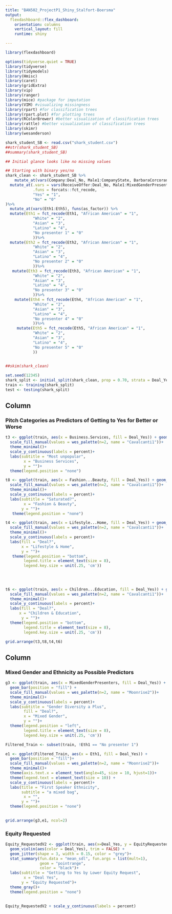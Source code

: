 ---
title: "BAN502_ProjectP1_Shiny_Stalfort-Boersma"
output: 
  flexdashboard::flex_dashboard:
    orientation: columns
    vertical_layout: fill
    runtime: shiny

---

```{r setup, include=FALSE}
library(flexdashboard)
```


```{r, include=FALSE}
options(tidyverse.quiet = TRUE)
library(tidyverse)
library(tidymodels)
library(Hmisc)
library(caret)
library(gridExtra)
library(vip)
library(ranger)
library(mice) #package for imputation
library(VIM) #visualizing missingness
library(rpart) #for classification trees
library(rpart.plot) #for plotting trees
library(RColorBrewer) #better visualization of classification trees
library(rattle) #better visualization of classification trees
library(skimr)
library(wesanderson)
```


```{r}
shark_student_SB <- read.csv("shark_student.csv")
##str(shark_student_SB)
##summary(shark_student_SB)

## Initial glance looks like no missing values
```



```{r}


## Starting with binary yes/no
shark_clean <- shark_student_SB %>%
    mutate_at(vars(Company:Deal_No, Male1:CompanyState, BarbaraCorcoran:Guest), funs(as_factor)) %>%
  mutate_at(.vars = vars(ReceiveOffer:Deal_No, Male1:MixedGenderPresenters, BarbaraCorcoran:Guest),
            .funs = forcats::fct_recode,
            "Yes" = "1",
            "No" = "0"
)%>%
  mutate_at(vars(Eth1:Eth5), funs(as_factor)) %>%
  mutate(Eth1 = fct_recode(Eth1, "African American" = "1", 
            "White" = "2",
            "Asian" = "3",
            "Latino" = "4",
            "No presenter 1" = "0"
            ))%>%
  mutate(Eth2 = fct_recode(Eth2, "African American" = "1", 
            "White" = "2",
            "Asian" = "3",
            "Latino" = "4",
            "No presenter 2" = "0"
            ))%>%
   mutate(Eth3 = fct_recode(Eth3, "African American" = "1", 
            "White" = "2",
            "Asian" = "3",
            "Latino" = "4",
            "No presenter 3" = "0"
            ))%>%
    mutate(Eth4 = fct_recode(Eth4, "African American" = "1", 
            "White" = "2",
            "Asian" = "3",
            "Latino" = "4",
            "No presenter 4" = "0"
            ))%>%
     mutate(Eth5 = fct_recode(Eth5, "African American" = "1", 
            "White" = "2",
            "Asian" = "3",
            "Latino" = "4",
            "No presenter 5" = "0"
            ))

            
##skim(shark_clean)

```

```{r}
set.seed(12345)
shark_split <- initial_split(shark_clean, prop = 0.70, strata = Deal_Yes)
train <- training(shark_split)
test <- testing(shark_split)
```

Column {data-width=550}
-----------------------------------------------------------------------
### Pitch Categories as Predictors of Getting to Yes for Better or Worse

```{r}
t3 <- ggplot(train, aes(x = Business.Services, fill = Deal_Yes)) + geom_bar(position = "fill")+
  scale_fill_manual(values = wes_palette(n=2, name = "Cavalcanti1"))+
  theme_minimal()+
  scale_y_continuous(labels = percent)+
  labs(subtitle = "Most unpopular",
        x = "Business Services",
        y = "")+
  theme(legend.position = "none")

t8 <- ggplot(train, aes(x = Fashion...Beauty, fill = Deal_Yes)) + geom_bar(position = "fill")+
  scale_fill_manual(values = wes_palette(n=2, name = "Cavalcanti1"))+
  theme_minimal()+
  scale_y_continuous(labels = percent)+
  labs(subtitle = "Saturated?",
        x = "Fashion & Beauty",
       y = "")+
   theme(legend.position = "none")

t4 <- ggplot(train, aes(x = Lifestyle...Home, fill = Deal_Yes)) + geom_bar(position = "fill")+
  scale_fill_manual(values = wes_palette(n=2, name = "Cavalcanti1"))+
  theme_minimal()+
  scale_y_continuous(labels = percent)+
  labs(fill = "Deal?",
       x = "Lifestyle & Home",
       y = "")+
   theme(legend.position = "bottom",
        legend.title = element_text(size = 8),
        legend.key.size = unit(.25, 'cm'))
 
        
  

t6 <- ggplot(train, aes(x = Children...Education, fill = Deal_Yes)) + geom_bar(position = "fill")+
  scale_fill_manual(values = wes_palette(n=2, name = "Cavalcanti1"))+
  theme_minimal()+
  scale_y_continuous(labels = percent)+
  labs(fill = "Deal?",
      x = "Children & Education",
       y = "")+
  theme(legend.position = "bottom",
        legend.title = element_text(size = 8),
        legend.key.size = unit(.25, 'cm'))

grid.arrange(t3,t8,t4,t6)
```

Column {data-width=450}
-----------------------------------------------------------------------

### Mixed Gender and Ethnicity as Possible Predictors 

```{r}
g3 <- ggplot(train, aes(x = MixedGenderPresenters, fill = Deal_Yes)) + 
  geom_bar(position = "fill") +
  scale_fill_manual(values = wes_palette(n=2, name = "Moonrise2"))+
  theme_minimal()+
  scale_y_continuous(labels = percent)+
  labs(subtitle = "Gender Diversity a Plus",
        fill = "Deal?",
        x = "Mixed Gender",
        y = "")+
  theme(legend.position = "left",
        legend.title = element_text(size = 8),
        legend.key.size = unit(.25, 'cm'))

Filtered_Train <- subset(train, !Eth1 == "No presenter 1")

e1 <- ggplot(Filtered_Train, aes(x = Eth1, fill = Deal_Yes)) + 
  geom_bar(position = "fill")+ 
  scale_fill_manual(values = wes_palette(n=2, name = "Moonrise2"))+
  theme_minimal()+
  theme(axis.text.x = element_text(angle=45, size = 10, hjust=1))+
  theme(legend.text = element_text(size = 10)) +
  scale_y_continuous(labels = percent)+
  labs(title = "First Speaker Ethnicity",
       subtitle = "a mixed bag",
        x = "",
       y = "")+
  theme(legend.position = "none")
  

grid.arrange(g3,e1, ncol=2)

```



### Equity Requested

```{r}
Equity_RequestedV2 <- ggplot(train, aes(x=Deal_Yes, y = EquityRequested)) + 
  geom_violin(aes(color = Deal_Yes), trim = FALSE) +
  geom_jitter(shape = 3, width = 0.15, color = "grey")+
  stat_summary(fun.data = "mean_sdl", fun.args = list(mult=1),
               geom = "pointrange", 
               color = "black")+
  labs(subtitle = "Getting to Yes by Lower Equity Request",
        x = "Deal Yes",
       y = "Equity Requested")+
  theme_gray()+
  theme(legend.position = "none")
  
  
Equity_RequestedV2 + scale_y_continuous(labels = percent)

```

